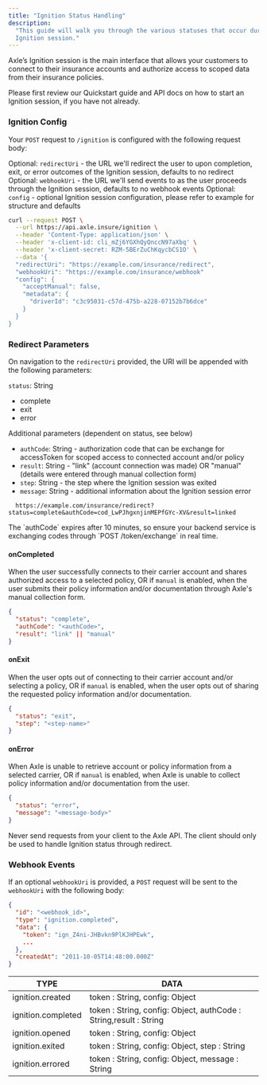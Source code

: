 ```yaml
---
title: "Ignition Status Handling"
description:
  "This guide will walk you through the various statuses that occur during an
  Ignition session."
---
```


Axle’s Ignition session is the main interface that allows your customers to
connect to their insurance accounts and authorize access to scoped data from
their insurance policies.

Please first review our Quickstart guide and API docs on how to start an
Ignition session, if you have not already.

### Ignition Config

Your `POST` request to `/ignition` is configured with the following request
body:

Optional: `redirectUri` - the URL we'll redirect the user to upon completion,
exit, or error outcomes of the Ignition session, defaults to no redirect
Optional: `webhookUri` - the URL we'll send events to as the user proceeds
through the Ignition session, defaults to no webhook events Optional: `config` -
optional Ignition session configuration, please refer to example for structure
and defaults

```bash Request Sample
curl --request POST \
  --url https://api.axle.insure/ignition \
  --header 'Content-Type: application/json' \
  --header 'x-client-id: cli_mZj6YGXhQyQnccN97aXbq' \
  --header 'x-client-secret: RZM-5BErZuChKqycbCS1O' \
  --data '{
  "redirectUri": "https://example.com/insurance/redirect",
  "webhookUri": "https://example.com/insurance/webhook"
  "config": {
    "acceptManual": false,
    "metadata": {
      "driverId": "c3c95031-c57d-475b-a228-07152b7b6dce"
    }
  }
}
```

### Redirect Parameters

On navigation to the `redirectUri` provided, the URI will be appended with the
following parameters:

`status`: String

- complete
- exit
- error

Additional parameters (dependent on status, see below)

- `authCode`: String - authorization code that can be exchange for accessToken
  for scoped access to connected account and/or policy
- `result`: String - "link" (account connection was made) OR "manual" (details
  were entered through manual collection form)
- `step`: String - the step where the Ignition session was exited
- `message`: String - additional information about the Ignition session error

```text Redirect sample URL
  https://example.com/insurance/redirect?status=complete&authCode=cod_LwPJhgxnjinMEPfGYc-XV&result=linked
```

<Note>
  The `authCode` expires after 10 minutes, so ensure your backend service is
  exchanging codes through `POST /token/exchange` in real time.
</Note>

#### onCompleted

When the user successfully connects to their carrier account and shares
authorized access to a selected policy, OR if `manual` is enabled, when the user
submits their policy information and/or documentation through Axle's manual
collection form.

```json
{
  "status": "complete",
  "authCode": "<authCode>",
  "result": "link" || "manual"
}
```

#### onExit

When the user opts out of connecting to their carrier account and/or selecting a
policy, OR if `manual` is enabled, when the user opts out of sharing the
requested policy information and/or documentation.

```json
{
  "status": "exit",
  "step": "<step-name>"
}
```

#### onError

When Axle is unable to retrieve account or policy information from a selected
carrier, OR if `manual` is enabled, when Axle is unable to collect policy
information and/or documentation from the user.

```json
{
  "status": "error",
  "message": "<message-body>"
}
```

<Warning>
  Never send requests from your client to the Axle API. The client should only
  be used to handle Ignition status through redirect.
</Warning>

### Webhook Events

If an optional `webhookUri` is provided, a `POST` request will be sent to the
`webhookUri` with the following body:

```json Example webhook request body
{
  "id": "<webhook_id>",
  "type": "ignition.completed",
  "data": {
    "token": "ign_Z4ni-JHBvkn9PlKJHPEwk",
    ...
  },
  "createdAt": "2011-10-05T14:48:00.000Z"
}
```

| TYPE               | DATA                                                              |
| ------------------ | ----------------------------------------------------------------- |
| ignition.created   | token : String, config: Object                                    |
| ignition.completed | token : String, config: Object, authCode : String,result : String |
| ignition.opened    | token : String, config: Object                                    |
| ignition.exited    | token : String, config: Object, step : String                     |
| ignition.errored   | token : String, config: Object, message : String                  |
